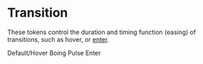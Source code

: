 
<Meta title="Foundations/Tokens/Transition" />

# Transition

These tokens control the duration and timing function (easing) of transitions, such as hover, or [enter](?path=/docs/composition-enter--docs).

<docs-token-table code={code}></docs-token-table>

<diamond-grid wrap="wrap">
  <diamond-grid-item small-mobile="12" tablet="6" small-desktop="3">
    <docs-transition type="default">
      Default/Hover
    </docs-transition>
  </diamond-grid-item>
  <diamond-grid-item small-mobile="12" tablet="6" small-desktop="3">
    <docs-transition type="boing">
      Boing
    </docs-transition>
  </diamond-grid-item>
  <diamond-grid-item small-mobile="12" tablet="6" small-desktop="3">
    <docs-transition type="pulse">
      Pulse
    </docs-transition>
  </diamond-grid-item>
  <diamond-grid-item small-mobile="12" tablet="6" small-desktop="3">
    <docs-transition type="enter">
      Enter
    </docs-transition>
  </diamond-grid-item>
</diamond-grid>
